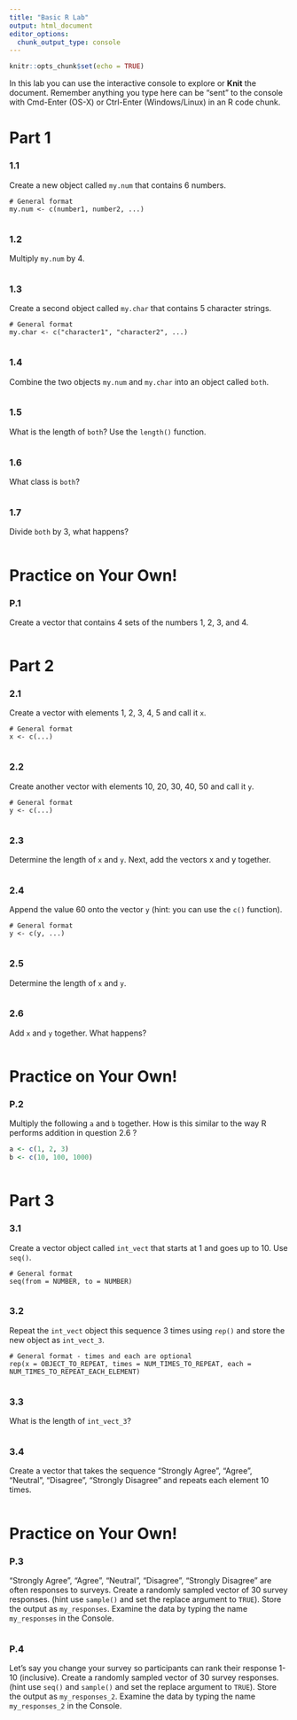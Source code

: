 ```yaml
---
title: "Basic R Lab"
output: html_document
editor_options: 
  chunk_output_type: console
---
```


```r
knitr::opts_chunk$set(echo = TRUE)
```


In this lab you can use the interactive console to explore or **Knit** the document. 
Remember anything you type here can be "sent" to the console with Cmd-Enter (OS-X) or Ctrl-Enter (Windows/Linux) in an R code chunk.


# Part 1

### 1.1 

Create a new object called `my.num` that contains 6 numbers.

```
# General format
my.num <- c(number1, number2, ...)
```

```r

```

### 1.2

Multiply `my.num` by 4.

```r

```

### 1.3

Create a second object called `my.char` that contains 5 character strings.

```
# General format
my.char <- c("character1", "character2", ...)
```

```r

```

### 1.4

Combine the two objects `my.num` and `my.char` into an object called `both`.

```r

```

### 1.5

What is the length of `both`? Use the `length()` function.

```r

```

### 1.6 

What class is `both`?

```r

```

### 1.7

Divide `both` by 3, what happens?

```r

```

# Practice on Your Own!

### P.1

Create a vector that contains 4 sets of the numbers 1, 2, 3, and 4.

```r

```


# Part 2

### 2.1

Create a vector with elements 1, 2, 3, 4, 5 and call it `x`.

```
# General format
x <- c(...)
```
 
```r

```

### 2.2

Create another vector with elements 10, 20, 30, 40, 50 and call it `y`.

```
# General format
y <- c(...)
```

```r

```

### 2.3

Determine the length of `x` and `y`. Next, add the vectors x and y together.

```r

```

### 2.4

Append the value 60 onto the vector `y` (hint: you can use the `c()` function).

```
# General format
y <- c(y, ...)
```

```r

```

### 2.5

Determine the length of `x` and `y`.

```r

```

### 2.6

Add `x` and `y` together. What happens?

```r

```


# Practice on Your Own!

### P.2

Multiply the following `a` and `b` together. How is this similar to the way R performs addition in question 2.6 ?

```r
a <- c(1, 2, 3)
b <- c(10, 100, 1000)
```

```r

```


# Part 3

### 3.1

Create a vector object called `int_vect` that starts at 1 and goes up to 10. Use `seq()`.

```
# General format
seq(from = NUMBER, to = NUMBER)
```

```r

```

### 3.2

Repeat the `int_vect` object this sequence 3 times using `rep()` and store the new object as `int_vect_3`.

```
# General format - times and each are optional
rep(x = OBJECT_TO_REPEAT, times = NUM_TIMES_TO_REPEAT, each = NUM_TIMES_TO_REPEAT_EACH_ELEMENT)
```

```r

```

### 3.3

What is the length of `int_vect_3`?

```r

```

### 3.4

Create a vector that takes the sequence "Strongly Agree", "Agree", "Neutral", "Disagree", "Strongly Disagree" and repeats each element 10 times.

```r

```


# Practice on Your Own!

### P.3

"Strongly Agree", "Agree", "Neutral", "Disagree", "Strongly Disagree" are often responses to surveys. Create a randomly sampled vector of 30 survey responses. (hint use `sample()` and set the replace argument to `TRUE`). Store the output as `my_responses`. Examine the data by typing the name `my_responses` in the Console.

```r

```

### P.4

Let's say you change your survey so participants can rank their response 1-10 (inclusive). Create a randomly sampled vector of 30 survey responses. (hint use `seq()` and `sample()` and set the replace argument to `TRUE`). Store the output as `my_responses_2`. Examine the data by typing the name `my_responses_2` in the Console.

```r

```

